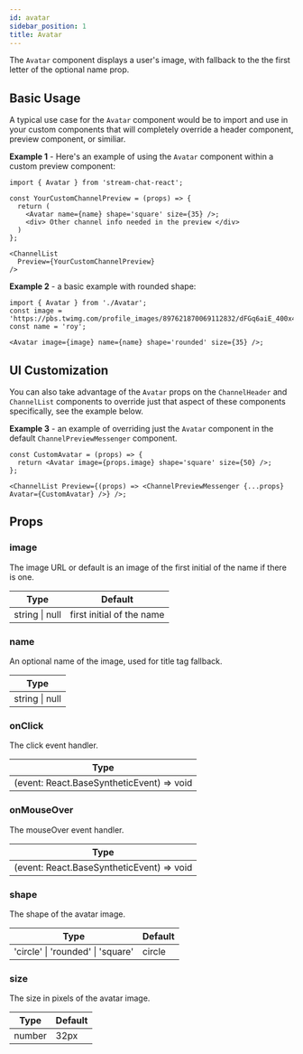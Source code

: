 ```yaml
---
id: avatar
sidebar_position: 1
title: Avatar
---
```


The `Avatar` component displays a user's image, with fallback to the the first letter of the optional name prop.

## Basic Usage

A typical use case for the `Avatar` component would be to import and use in your custom components that will completely override a header component, preview component, or similiar.

**Example 1** - Here's an example of using the `Avatar` component within a custom preview component:

```tsx
import { Avatar } from 'stream-chat-react';

const YourCustomChannelPreview = (props) => {
  return (
    <Avatar name={name} shape='square' size={35} />;
    <div> Other channel info needed in the preview </div>
  )
};

<ChannelList
  Preview={YourCustomChannelPreview}
/>
```

**Example 2** - a basic example with rounded shape:

```tsx
import { Avatar } from './Avatar';
const image = 'https://pbs.twimg.com/profile_images/897621870069112832/dFGq6aiE_400x400.jpg';
const name = 'roy';

<Avatar image={image} name={name} shape='rounded' size={35} />;
```

## UI Customization

You can also take advantage of the `Avatar` props on the `ChannelHeader` and `ChannelList` components to override just that aspect of these components specifically, see the example below.

**Example 3** - an example of overriding just the `Avatar` component in the default `ChannelPreviewMessenger` component.

```tsx
const CustomAvatar = (props) => {
  return <Avatar image={props.image} shape='square' size={50} />;
};

<ChannelList Preview={(props) => <ChannelPreviewMessenger {...props} Avatar={CustomAvatar} />} />;
```

## Props

### image

The image URL or default is an image of the first initial of the name if there is one.

| Type           | Default                   |
| -------------- | ------------------------- |
| string \| null | first initial of the name |

### name

An optional name of the image, used for title tag fallback.

| Type           |
| -------------- |
| string \| null |

### onClick

The click event handler.

| Type                                      |
| ----------------------------------------- |
| (event: React.BaseSyntheticEvent) => void |

### onMouseOver

The mouseOver event handler.

| Type                                      |
| ----------------------------------------- |
| (event: React.BaseSyntheticEvent) => void |

### shape

The shape of the avatar image.

| Type                              | Default |
| --------------------------------- | ------- |
| 'circle' \| 'rounded' \| 'square' | circle  |

### size

The size in pixels of the avatar image.

| Type   | Default |
| ------ | ------- |
| number | 32px    |
